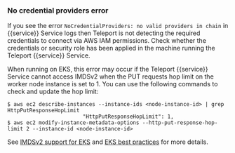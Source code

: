 ### No credential providers error

If you see the error `NoCredentialProviders: no valid providers in chain` in {{service}} Service logs then Teleport
is not detecting the required credentials to connect via AWS IAM permissions. Check whether
the credentials or security role has been applied in the machine running the Teleport {{service}} Service.

When running on EKS, this error may occur if the Teleport {{service}} Service
cannot access IMDSv2 when the PUT requests hop limit on the worker node
instance is set to 1. You can use the following commands to check and update
the hop limit:
```code
$ aws ec2 describe-instances --instance-ids <node-instance-id> | grep HttpPutResponseHopLimit
                        "HttpPutResponseHopLimit": 1,
$ aws ec2 modify-instance-metadata-options --http-put-response-hop-limit 2 --instance-id <node-instance-id>
```

See [IMDSv2 support for
EKS](https://aws.amazon.com/about-aws/whats-new/2020/08/amazon-eks-supports-ec2-instance-metadata-service-v2/)
and [EKS best
practices](https://aws.github.io/aws-eks-best-practices/security/docs/iam/#when-your-application-needs-access-to-imds-use-imdsv2-and-increase-the-hop-limit-on-ec2-instances-to-2)
for more details.
